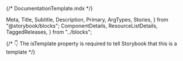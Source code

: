 {/* DocumentationTemplate.mdx */}

  Meta,
  Title,
  Subtitle,
  Description,
  Primary,
  ArgTypes,
  Stories,
} from "@storybook/blocks";
  ComponentDetails,
  ResourceListDetails,
  TaggedReleases,
} from "../blocks";

{/* 👇 The isTemplate property is required to tell Storybook that this is a template */}

<Meta isTemplate />

<Title />
<Subtitle />
<ComponentDetails />
<ResourceListDetails />

<Description />

<Stories title="Variants" />

## Properties

The component accepts the following inputs (properties):

<ArgTypes />

## Tagged releases

<TaggedReleases />
